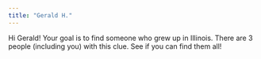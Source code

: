 ```yaml
---
title: "Gerald H."
---
```


Hi Gerald! Your goal is to find someone who grew up in Illinois. There are 3 people (including you) with this clue. See if you can find them all!
